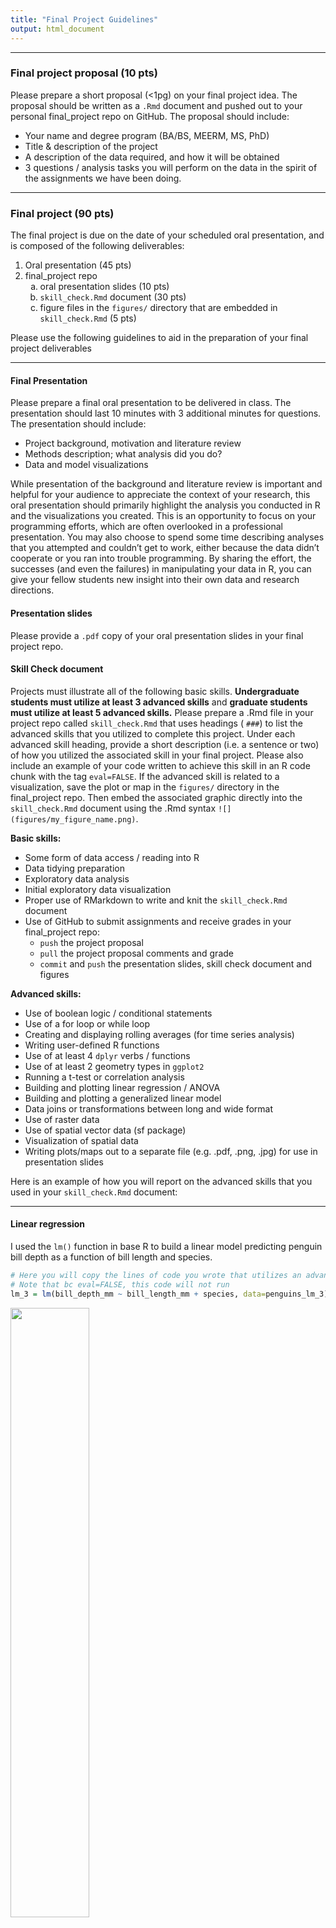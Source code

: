 ```yaml
---
title: "Final Project Guidelines"
output: html_document
---
```


*** 

### Final project proposal (10 pts)

Please prepare a short proposal (<1pg) on your final project idea. The proposal should be written as a `.Rmd` document and pushed out to your personal final_project repo on GitHub. The proposal should include:

- Your name and degree program (BA/BS, MEERM, MS, PhD)
- Title & description of the project
- A description of the data required, and how it will be obtained 
- 3 questions / analysis tasks you will perform on the data in the spirit of the assignments we have been doing.

***

### Final project (90 pts)

The final project is due on the date of your scheduled oral presentation, and is composed of the following deliverables:

1. Oral presentation (45 pts)
2. final_project repo
   a. oral presentation slides (10 pts)
   b. `skill_check.Rmd` document (30 pts)
   c. figure files in the `figures/` directory that are embedded in `skill_check.Rmd` (5 pts)
   
Please use the following guidelines to aid in the preparation of your final project deliverables

***

#### Final Presentation

Please prepare a final oral presentation to be delivered in class. The presentation should last 10 minutes with 3 additional minutes for questions. The presentation should include:

- Project background, motivation and literature review
- Methods description; what analysis did you do?
- Data and model visualizations 

While presentation of the background and literature review is important and helpful for your audience to appreciate the context of your research, this oral presentation should primarily highlight the analysis you conducted in R and the visualizations you created. This is an opportunity to focus on your programming efforts, which are often overlooked in a professional presentation. You may also choose to spend some time describing analyses that you attempted and couldn't get to work, either because the data didn't cooperate or you ran into trouble programming. By sharing the effort, the successes (and even the failures) in manipulating your data in R, you can give your fellow students new insight into their own data and research directions.

#### Presentation slides

Please provide a `.pdf` copy of your oral presentation slides in your final project repo.

#### Skill Check document

Projects must illustrate all of the following basic skills. **Undergraduate students must utilize at least 3 advanced skills** and **graduate students must utilize at least 5 advanced skills.** Please prepare a .Rmd file in your project repo called `skill_check.Rmd` that uses headings ( `###`) to list the advanced skills that you utilized to complete this project. Under each advanced skill heading, provide a short description (i.e. a sentence or two) of how you utilized the associated skill in your final project. Please also include an example of your code written to achieve this skill in an R code chunk with the tag `eval=FALSE`. If the advanced skill is related to a visualization, save the plot or map in the `figures/` directory in the final_project repo. Then embed the associated graphic directly into the `skill_check.Rmd` document using the .Rmd syntax `![](figures/my_figure_name.png)`.

**Basic skills:**

- Some form of data access / reading into R
- Data tidying preparation
- Exploratory data analysis
- Initial exploratory data visualization
- Proper use of RMarkdown to write and knit the `skill_check.Rmd` document
- Use of GitHub to submit assignments and receive grades in your final_project repo:
  + `push` the project proposal 
  + `pull` the project proposal comments and grade
  + `commit` and `push` the presentation slides, skill check document and figures

**Advanced skills:**

- Use of boolean logic / conditional statements
- Use of a for loop or while loop
- Creating and displaying rolling averages (for time series analysis)
- Writing user-defined R functions
- Use of at least 4 `dplyr` verbs / functions
- Use of at least 2 geometry types in `ggplot2`
- Running a t-test or correlation analysis
- Building and plotting linear regression / ANOVA
- Building and plotting a generalized linear model
- Data joins or transformations between long and wide format
- Use of raster data
- Use of spatial vector data (sf package) 
- Visualization of spatial data
- Writing plots/maps out to a separate file (e.g. .pdf, .png, .jpg) for use in presentation slides

Here is an example of how you will report on the advanced skills that you used in your `skill_check.Rmd` document:

***

#### Linear regression

I used the `lm()` function in base R to build a linear model predicting penguin bill depth as a function of bill length and species.

```r
# Here you will copy the lines of code you wrote that utilizes an advanced skill
# Note that bc eval=FALSE, this code will not run 
lm_3 = lm(bill_depth_mm ~ bill_length_mm + species, data=penguins_lm_3)
```

![](figures/bill_depth_model.png){width=50%}

***

#### Data / Code

Many of the projects presented will be related to a student's undergraduate honors thesis, masters thesis or PhD dissertation. The data utilized in active research may be large, and/or propietary. In an effort to accommodate research projects that include these types of data that are not easily transferred or shared, final project data and code will not be submitted. 


